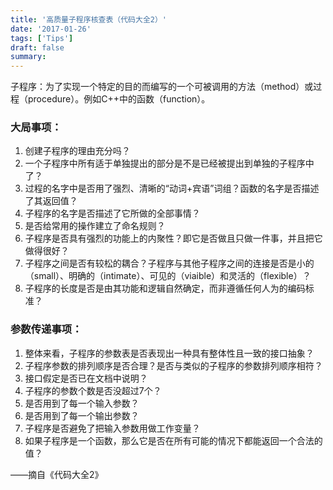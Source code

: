 ```yaml
---
title: '高质量子程序核查表（代码大全2）'
date: '2017-01-26'
tags: ['Tips']
draft: false
summary: 
---
```


子程序：为了实现一个特定的目的而编写的一个可被调用的方法（method）或过程（procedure）。例如C++中的函数（function）。

### 大局事项：
1. 创建子程序的理由充分吗？
2. 一个子程序中所有适于单独提出的部分是不是已经被提出到单独的子程序中了？
3. 过程的名字中是否用了强烈、清晰的“动词+宾语”词组？函数的名字是否描述了其返回值？
4. 子程序的名字是否描述了它所做的全部事情？
5. 是否给常用的操作建立了命名规则？
6. 子程序是否具有强烈的功能上的内聚性？即它是否做且只做一件事，并且把它做得很好？
7. 子程序之间是否有较松的耦合？子程序与其他子程序之间的连接是否是小的（small）、明确的（intimate）、可见的（viaible）和灵活的（flexible）？
8. 子程序的长度是否是由其功能和逻辑自然确定，而非遵循任何人为的编码标准？

### 参数传递事项：
1. 整体来看，子程序的参数表是否表现出一种具有整体性且一致的接口抽象？
2. 子程序参数的排列顺序是否合理？是否与类似的子程序的参数排列顺序相符？
3. 接口假定是否已在文档中说明？
4. 子程序的参数个数是否没超过7个？
5. 是否用到了每一个输入参数？
6. 是否用到了每一个输出参数？
7. 子程序是否避免了把输入参数用做工作变量？
8. 如果子程序是一个函数，那么它是否在所有可能的情况下都能返回一个合法的值？

——摘自《代码大全2》